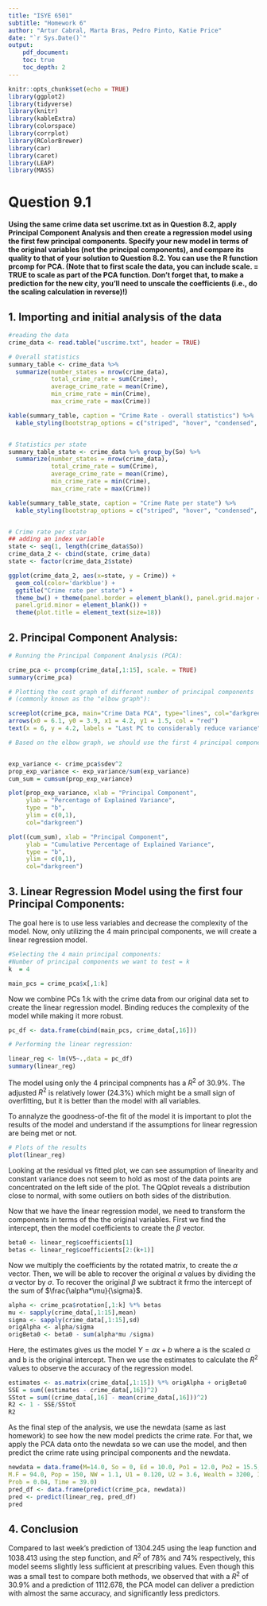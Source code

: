 ---
title: "ISYE 6501"
subtitle: "Homework 6"
author: "Artur Cabral, Marta Bras, Pedro Pinto, Katie Price"
date: "`r Sys.Date()`"
output:  
    pdf_document:
    toc: true
    toc_depth: 2
---
  
```{r setup, include=FALSE}
knitr::opts_chunk$set(echo = TRUE)
library(ggplot2)
library(tidyverse)
library(knitr)
library(kableExtra)
library(colorspace)
library(corrplot)
library(RColorBrewer)
library(car)
library(caret)
library(LEAP)
library(MASS)
```

# Question 9.1

**Using the same crime data set uscrime.txt as in Question 8.2, apply Principal Component Analysis and then create a regression model using the first few principal components.  Specify your new model in terms of the original variables (not the principal components), and compare its quality to that of your solution to Question 8.2.  You can use the R function prcomp for PCA. (Note that to first scale the data, you can include scale. = TRUE to scale as part of the PCA function. Don’t forget that, to make a prediction for the new city, you’ll need to unscale the coefficients (i.e., do the scaling calculation in reverse)!)** 

## 1. Importing and initial analysis of the data

```{r}
#reading the data 
crime_data <- read.table("uscrime.txt", header = TRUE)

# Overall statistics
summary_table <- crime_data %>% 
  summarize(number_states = nrow(crime_data),
            total_crime_rate = sum(Crime),
            average_crime_rate = mean(Crime),
            min_crime_rate = min(Crime),
            max_crime_rate = max(Crime))

kable(summary_table, caption = "Crime Rate - overall statistics") %>%
  kable_styling(bootstrap_options = c("striped", "hover", "condensed", "bordered"))


# Statistics per state
summary_table_state <- crime_data %>% group_by(So) %>% 
  summarize(number_states = nrow(crime_data),
            total_crime_rate = sum(Crime),
            average_crime_rate = mean(Crime),
            min_crime_rate = min(Crime),
            max_crime_rate = max(Crime))

kable(summary_table_state, caption = "Crime Rate per state") %>%
  kable_styling(bootstrap_options = c("striped", "hover", "condensed", "bordered"))


# Crime rate per state
## adding an index variable
state <- seq(1, length(crime_data$So))
crime_data_2 <- cbind(state, crime_data)
state <- factor(crime_data_2$state)

ggplot(crime_data_2, aes(x=state, y = Crime)) +
  geom_col(color='darkblue') +
  ggtitle("Crime rate per state") +
  theme_bw() + theme(panel.border = element_blank(), panel.grid.major = element_blank(),
  panel.grid.minor = element_blank()) +
  theme(plot.title = element_text(size=18)) 

```

## 2. Principal Component Analysis:

```{r}

# Running the Principal Component Analysis (PCA):

crime_pca <- prcomp(crime_data[,1:15], scale. = TRUE)
summary(crime_pca)

# Plotting the cost graph of different number of principal components 
# (commonly known as the "elbow graph"):

screeplot(crime_pca, main="Crime Data PCA", type="lines", col="darkgreen")
arrows(x0 = 6.1, y0 = 3.9, x1 = 4.2, y1 = 1.5, col = "red")
text(x = 6, y = 4.2, labels = "Last PC to considerably reduce variance")

# Based on the elbow graph, we should use the first 4 principal components.+


exp_variance <- crime_pca$sdev^2 
prop_exp_variance <- exp_variance/sum(exp_variance)
cum_sum = cumsum(prop_exp_variance)

plot(prop_exp_variance, xlab = "Principal Component", 
     ylab = "Percentage of Explained Variance",
     type = "b", 
     ylim = c(0,1),
     col="darkgreen")

plot((cum_sum), xlab = "Principal Component", 
     ylab = "Cumulative Percentage of Explained Variance",
     type = "b",
     ylim = c(0,1),
     col="darkgreen")

```

## 3. Linear Regression Model using the first four Principal Components:

The goal here is to use less variables and decrease the complexity of the model. Now, only utilizing the 4 main principal components,  we will create a linear regression model.
```{r}

#Selecting the 4 main principal components:
#Number of principal components we want to test = k
k  = 4

main_pcs = crime_pca$x[,1:k]
```

Now we combine PCs 1:k with the crime data from our original data set to create the linear regression model. Binding reduces the complexity of the model while making it more robust.

```{r}

pc_df <- data.frame(cbind(main_pcs, crime_data[,16]))

# Performing the linear regression:

linear_reg <- lm(V5~.,data = pc_df)
summary(linear_reg)
```
The model using only the 4 principal compnents has a $R^2$ of 30.9%. The adjusted $R^2$ is relatively lower (24.3%) which might be a small sign of overfitting, but it is better than the model with all variables.       

To annalyze the goodness-of-the fit of the model it is important to plot the results of the model and understand if the assumptions for linear regression are being met or not.

```{r}
# Plots of the results
plot(linear_reg)

```
Looking at the residual vs fitted plot, we can see assumption of linearity and constant variance does not seem to hold as most of the data points are concentrated on the left side of the plot. The QQplot reveals a distribution close to normal, with some outliers on both sides of the distribution.


Now that we have the linear regression model, we need to transform the components in terms of the the original variables. First we find the intercept, then the model coefficients to create the $\beta$ vector.
```{r}
beta0 <- linear_reg$coefficients[1]
betas <- linear_reg$coefficients[2:(k+1)]
```
Now we multiply the coefficients by the rotated matrix, to create the $\alpha$ vector. Then, we will be able to recover the original $\alpha$ values by dividing the $\alpha$ vector by $\sigma$. To recover the original $\beta$ we subtract it frmo the intercept of the sum of $\frac{\alpha*\mu}{\sigma}$.

```{r}

alpha <- crime_pca$rotation[,1:k] %*% betas
mu <- sapply(crime_data[,1:15],mean)
sigma <- sapply(crime_data[,1:15],sd)
origAlpha <- alpha/sigma
origBeta0 <- beta0 - sum(alpha*mu /sigma)
```
Here, the estimates gives us the model $Y=ax+b$ where a is the scaled $\alpha$ and b is the original intercept. Then we use the estimates to calculate the $R^2$ values to observe the accuracy of the regression model.

```{r}
estimates <- as.matrix(crime_data[,1:15]) %*% origAlpha + origBeta0
SSE = sum((estimates - crime_data[,16])^2)
SStot = sum((crime_data[,16] - mean(crime_data[,16]))^2)
R2 <- 1 - SSE/SStot
R2
```
As the final step of the analysis, we use the newdata (same as last homework) to see how the new model predicts the crime rate. For that, we apply the PCA data onto the newdata so we can use the model, and then predict the crime rate using principal components and the newdata.

```{r}
newdata = data.frame(M=14.0, So = 0, Ed = 10.0, Po1 = 12.0, Po2 = 15.5, LF = 0.640, 
M.F = 94.0, Pop = 150, NW = 1.1, U1 = 0.120, U2 = 3.6, Wealth = 3200, Ineq = 20.1 , 
Prob = 0.04, Time = 39.0)
pred_df <- data.frame(predict(crime_pca, newdata)) 
pred <- predict(linear_reg, pred_df)
pred
```
## 4. Conclusion

Compared to last week's prediction of 1304.245 using the leap function and 1038.413 using the step function, and $R^2$ of 78% and 74% respectively, this model seems slightly less sufficient at prescribing values. Even though this was a small test to compare both methods, we observed that with a $R^2$ of 30.9%  and a prediction of 1112.678, the PCA model can deliver a prediction with almost the same accuracy, and significantly less predictors.